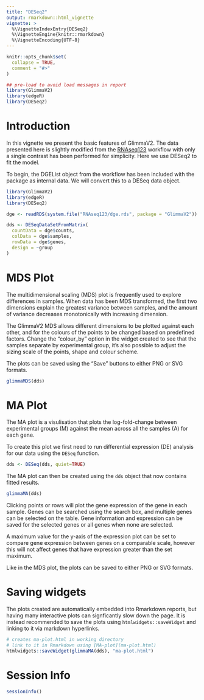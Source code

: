 ```yaml
---
title: "DESeq2"
output: rmarkdown::html_vignette
vignette: >
  %\VignetteIndexEntry{DESeq2}
  %\VignetteEngine{knitr::rmarkdown}
  %\VignetteEncoding{UTF-8}
---
```


```r
knitr::opts_chunk$set(
  collapse = TRUE,
  comment = "#>"
)

## pre-load to avoid load messages in report
library(GlimmaV2)
library(edgeR)
library(DESeq2)
```

# Introduction

In this vignette we present the basic features of GlimmaV2. The data presented here is slightly modified from the [RNAseq123](https://bioconductor.org/packages/release/workflows/html/RNAseq123.html) workflow with only a single contrast has been performed for simplicity. Here we use DESeq2 to fit the model.

To begin, the DGEList object from the workflow has been included with the package as internal data. We will convert this to a DESeq data object.

```r
library(GlimmaV2)
library(edgeR)
library(DESeq2)

dge <- readRDS(system.file("RNAseq123/dge.rds", package = "GlimmaV2"))

dds <- DESeqDataSetFromMatrix(
  countData = dge$counts,
  colData = dge$samples,
  rowData = dge$genes,
  design = ~group
)
```

# MDS Plot

The multidimensional scaling (MDS) plot is frequently used to explore differences in samples. When data has been MDS transformed, the first two dimensions explain the greatest variance between samples, and the amount of variance decreases monotonically with increasing dimension.

The GlimmaV2 MDS allows different dimensions to be plotted against each other, and for the colours of the points to be changed based on predefined factors. Change the "colour_by" option in the widget created to see that the samples separate by experimental group, it's also possible to adjust the sizing scale of the points, shape and colour scheme.

The plots can be saved using the "Save" buttons to either PNG or SVG formats.

```r
glimmaMDS(dds)
```

# MA Plot

The MA plot is a visulisation that plots the log-fold-change between experimental groups (M) against the mean across all the samples (A) for each gene.

To create this plot we first need to run differential expression (DE) analysis for our data using the `DESeq` function.

```r
dds <- DESeq(dds, quiet=TRUE)
```

The MA plot can then be created using the `dds` object that now contains fitted results.

```r
glimmaMA(dds)
```

Clicking points or rows will plot the gene expression of the gene in each sample. Genes can be searched using the search box, and multiple genes can be selected on the table. Gene information and expression can be saved for the selected genes or all genes when none are selected.

A maximum value for the y-axis of the expression plot can be set to compare gene expression between genes on a comparable scale, however this will not affect genes that have expression greater than the set maximum.

Like in the MDS plot, the plots can be saved to either PNG or SVG formats.

# Saving widgets

The plots created are automatically embedded into Rmarkdown reports, but having many interactive plots can signficantly slow down the page. It is instead recommended to save the plots using `htmlwidgets::saveWidget` and linking to it via markdown hyperlinks.

```r
# creates ma-plot.html in working directory
# link to it in Rmarkdown using [MA-plot](ma-plot.html)
htmlwidgets::saveWidget(glimmaMA(dds), "ma-plot.html")
```

# Session Info

```r
sessionInfo()
```

